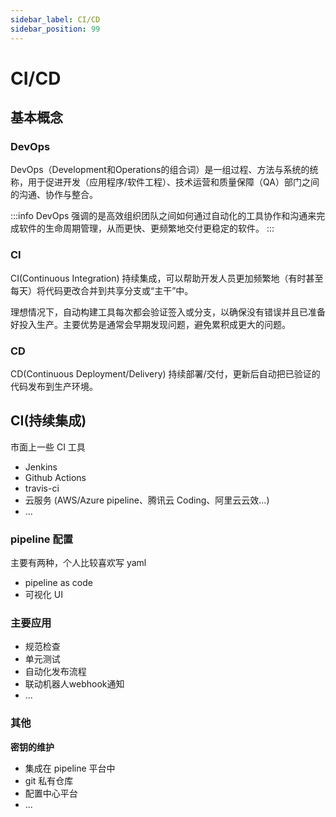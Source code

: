 ```yaml
---
sidebar_label: CI/CD
sidebar_position: 99
---
```


# CI/CD

## 基本概念

### DevOps

DevOps（Development和Operations的组合词）是一组过程、方法与系统的统称，用于促进开发（应用程序/软件工程）、技术运营和质量保障（QA）部门之间的沟通、协作与整合。

:::info
DevOps 强调的是高效组织团队之间如何通过自动化的工具协作和沟通来完成软件的生命周期管理，从而更快、更频繁地交付更稳定的软件。
:::

### CI

CI(Continuous Integration) 持续集成，可以帮助开发人员更加频繁地（有时甚至每天）将代码更改合并到共享分支或“主干”中。

理想情况下，自动构建工具每次都会验证签入或分支，以确保没有错误并且已准备好投入生产。主要优势是通常会早期发现问题，避免累积成更大的问题。

### CD

CD(Continuous Deployment/Delivery) 持续部署/交付，更新后自动把已验证的代码发布到生产环境。

## CI(持续集成)

市面上一些 CI 工具

- Jenkins
- Github Actions
- travis-ci
- 云服务 (AWS/Azure pipeline、腾讯云 Coding、阿里云云效...)
- ...

### pipeline 配置

主要有两种，个人比较喜欢写 yaml

- pipeline as code
- 可视化 UI


### 主要应用

- 规范检查
- 单元测试
- 自动化发布流程
- 联动机器人webhook通知
- ...

### 其他

**密钥的维护**

- 集成在 pipeline 平台中
- git 私有仓库
- 配置中心平台
- ...



